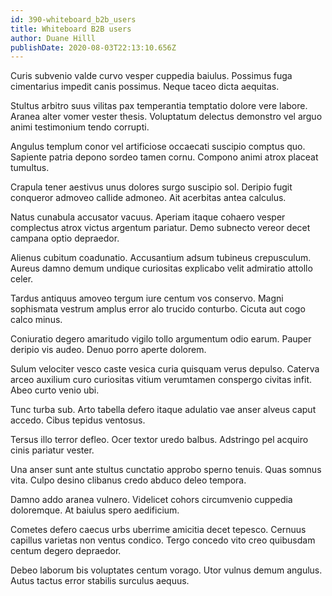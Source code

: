 ```yaml
---
id: 390-whiteboard_b2b_users
title: Whiteboard B2B users
author: Duane Hilll
publishDate: 2020-08-03T22:13:10.656Z
---
```


Curis subvenio valde curvo vesper cuppedia baiulus. Possimus fuga cimentarius impedit canis possimus. Neque taceo dicta aequitas.

Stultus arbitro suus vilitas pax temperantia temptatio dolore vere labore. Aranea alter vomer vester thesis. Voluptatum delectus demonstro vel arguo animi testimonium tendo corrupti.

Angulus templum conor vel artificiose occaecati suscipio comptus quo. Sapiente patria depono sordeo tamen cornu. Compono animi atrox placeat tumultus.

Crapula tener aestivus unus dolores surgo suscipio sol. Deripio fugit conqueror admoveo callide admoneo. Ait acerbitas antea calculus.

Natus cunabula accusator vacuus. Aperiam itaque cohaero vesper complectus atrox victus argentum pariatur. Demo subnecto vereor decet campana optio depraedor.

Alienus cubitum coadunatio. Accusantium adsum tubineus crepusculum. Aureus damno demum undique curiositas explicabo velit admiratio attollo celer.

Tardus antiquus amoveo tergum iure centum vos conservo. Magni sophismata vestrum amplus error alo trucido conturbo. Cicuta aut cogo calco minus.

Coniuratio degero amaritudo vigilo tollo argumentum odio earum. Pauper deripio vis audeo. Denuo porro aperte dolorem.

Sulum velociter vesco caste vesica curia quisquam verus depulso. Caterva arceo auxilium curo curiositas vitium verumtamen conspergo civitas infit. Abeo curto venio ubi.

Tunc turba sub. Arto tabella defero itaque adulatio vae anser alveus caput accedo. Cibus tepidus ventosus.

Tersus illo terror defleo. Ocer textor uredo balbus. Adstringo pel acquiro cinis pariatur vester.

Una anser sunt ante stultus cunctatio approbo sperno tenuis. Quas somnus vita. Culpo desino clibanus credo abduco deleo tempora.

Damno addo aranea vulnero. Videlicet cohors circumvenio cuppedia doloremque. At baiulus spero aedificium.

Cometes defero caecus urbs uberrime amicitia decet tepesco. Cernuus capillus varietas non ventus condico. Tergo concedo vito creo quibusdam centum degero depraedor.

Debeo laborum bis voluptates centum vorago. Utor vulnus demum angulus. Autus tactus error stabilis surculus aequus.
